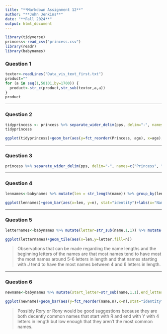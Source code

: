 ---
title: "**Markdown Assignment 12**"
author: "**John Jenkins**"
date: "**Fall 2024**"
output: html_document
---

```{r, echo=FALSE,include=FALSE}
library(tidyverse)
princess<-read_csv("princess.csv")
library(readr)
library(babynames)
```

### **Question 1**
```{r}
textor<-readLines("Data_vis_text_first.txt")
product=""
for (a in seq(1,58101,by=1700)) {
  product<-str_c(product,str_sub(textor,a,a))
}
product
```

***
### **Question 2**
```{r}
tidyprincess <- princess %>% separate_wider_delim(pps, delim="-", names=c("Princess", "Prince", "Pets"), too_few="align_start") %>% separate_wider_delim(Pets, delim="^", names=c("Pet1", "Pet2", "Pet3"), too_few="align_start") 
tidyprincess

ggplot(tidyprincess)+geom_bar(aes(y=fct_reorder(Princess, age), x=age), stat="identity")+coord_cartesian(xlim=c(12,20))+geom_text(aes(x=age, y=Princess, label=age), hjust=-0.2, color="red")
```

***
### **Question 3**
```{r}
princess %>% separate_wider_delim(pps, delim="-", names=c("Princess", "Prince", "Sidekick"), too_few="align_start") %>% separate_longer_delim(Sidekick, delim="^") %>% separate(age, into=c("tens_place","ones_place"), sep=1)

```

***
### **Question 4**
```{r}
lennames<-babynames %>% mutate(len = str_length(name)) %>% group_by(len) %>% summarize(n=sum(n))

ggplot(lennames)+geom_bar(aes(x=len, y=n), stat="identity")+labs(x="Name Length",y="Number of Names")
```

***
### **Question 5**
```{r}
letternames<-babynames %>% mutate(letter=str_sub(name,1,1)) %>% mutate(len = str_length(name)) %>% group_by(letter,len) %>% summarize(n=sum(n))

ggplot(letternames)+geom_tile(aes(x=len,y=letter,fill=n))
```

> Observations that can be made regarding the name lengths and the beginning letters of the names are that most names tend to have most the most names around 5-6 letters in length and that names starting with J tend to have the most names between 4 and 6 letters in length.

***
### **Question 6**
```{r}
newname<-babynames %>% mutate(start_letter=str_sub(name,1,1),end_letter=str_sub(name,-1,-1)) %>% mutate(len = str_length(name)) %>% filter(len==4,start_letter=="R", end_letter=="y")

ggplot(newname)+geom_bar(aes(y=fct_reorder(name,n),x=n),stat="identity")
```

> Possibly Rory or Rony would be good suggestions because they are both decently common names that start with R and end with Y with 4 letters in length but low enough that they aren't the most common names.

